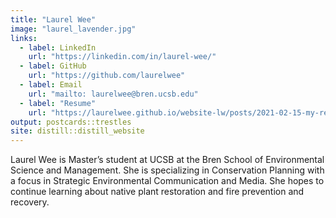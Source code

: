 ```yaml
---
title: "Laurel Wee"
image: "laurel_lavender.jpg"
links:
  - label: LinkedIn
    url: "https://linkedin.com/in/laurel-wee/"
  - label: GitHub
    url: "https://github.com/laurelwee"
  - label: Email
    url: "mailto: laurelwee@bren.ucsb.edu"
  - label: "Resume"
    url: "https://laurelwee.github.io/website-lw/posts/2021-02-15-my-resume/"
output: postcards::trestles
site: distill::distill_website
---
```


Laurel Wee is Master's student at UCSB at the Bren School of Environmental Science and Management. She is specializing in Conservation Planning with a focus in Strategic Environmental Communication and Media. She hopes to continue learning about native plant restoration and fire prevention and recovery.